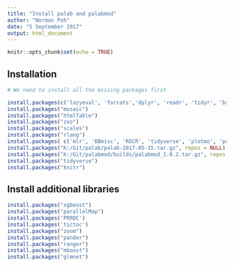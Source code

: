 ```yaml
---
title: "Install palab and palabmod"
author: "Norman Poh"
date: "5 September 2017"
output: html_document
---
```


```r
knitr::opts_chunk$set(echo = TRUE)
```

## Installation

```r
# We need to install all the missing packages first

install.packages(c('lazyeval', 'forcats','dplyr', 'readr', 'tidyr', 'broom', 'lazyeval', 'forcats', 'lubridate', 'iterators', 'snow', 'doSNOW', 'foreach', 'gtools', 'mosaic', 'purrr', 'rms', 'stringr'))
install.packages("mosaic")
install.packages("htmlTable")
install.packages("zoo")
install.packages("scales")
install.packages("rlang")
install.packages( c('mlr', 'BBmisc', 'ROCR', 'tidyverse', 'plotmo', 'parallelMap', 'rattle', 'rpart.plot', 'fastcluster', 'yakmoR', 'fields', 'hash') )
install.packages("K:/Git/palab/palab-2017-05-15.tar.gz", repos = NULL)
install.packages("K:/Git/palabmod/builds/palabmod_1.0.2.tar.gz", repos = NULL)
install.packages("tidyverse")
install.packages("knitr")

```

## Install additional libraries
```r
install.packages("xgboost")
install.packages("parallelMap")
install.packages('PRROC')
install.packages('tictoc')
install.packages("zoom")
install.packages("pander")
install.packages("ranger")
install.packages("mboost")
install.packages("glmnet")


```